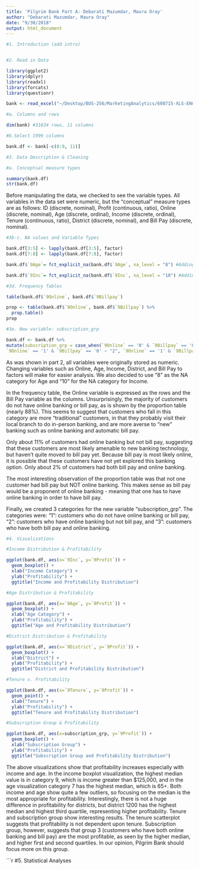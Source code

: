 ```yaml
---
title: 'Pilgrim Bank Part A: Debarati Mazumdar, Maura Oray'
author: "Debarati Mazumdar, Maura Oray"
date: "9/30/2018"
output: html_document
---
```


```r

#1. Introduction (add intro)


#2. Read in Data

library(ggplot2)
library(dplyr)
library(readxl)
library(forcats)
library(questionr)

bank <- read_excel("~/Desktop/BUS-256/MarketingAnalytics/608715-XLS-ENG.xls", sheet = 2)

#a. Columns and rows

dim(bank) #31634 rows, 11 columns

#b.Select 1999 columns

bank.df <- bank[-c(8:9, 11)] 

```

```r

#3. Data Description & Cleaning

#a. Conceptual measure types

summary(bank.df)
str(bank.df) 

```
Before manipulating the data, we checked to see the variable types. All variables in the data set were numeric, but the "conceptual" measure types are as follows: ID (discrete, nominal), Profit (continuous, ratio), Online (discrete, nominal), Age (discrete, ordinal), Income (discrete, ordinal), Tenure (continuous, ratio), District (discrete, nominal), and Bill Pay (discrete, nominal).  

```r

#3b-c. NA values and Variable Types

bank.df[3:5] <- lapply(bank.df[3:5], factor)
bank.df[7:8] <- lapply(bank.df[7:8], factor)

bank.df$`9Age`= fct_explicit_na(bank.df$`9Age`, na_level = "8") #Adding level '8' as category for NA age

bank.df$`9Inc`= fct_explicit_na(bank.df$`9Inc`, na_level = "10") #Adding level '10' as category for NA income

#3d. Frequency Tables

table(bank.df$`9Online`, bank.df$`9Billpay`)

prop <- table(bank.df$`9Online`, bank.df$`9Billpay`) %>%
  prop.table()
prop

#3e. New variable: subscription_grp

bank.df <- bank.df %>%
mutate(subscription_grp = case_when(`9Online` == '0' & `9Billpay` == '0' ~ "1",
`9Online` == '1' & `9Billpay` == '0' ~ "2", `9Online` == '1' & `9Billpay` == '1' ~ "3"))

```
As was shown in part 2, all variables were originally stored as numeric. Changing variables such as Online, Age, Income, District, and Bill Pay to factors will make for easier analysis. We also decided to use "8" as the NA category for Age and "10" for the NA category for Income.

In the frequency table, the Online variable is expressed as the rows and the Bill Pay variable as the columns. Unsurprisingly, the majority of customers do not have online banking or bill pay, as is shown by the proportion table (nearly 88%). This seems to suggest that customers who fall in this category are more "traditional" customers, in that they probably visit their local branch to do in-person banking, and are more averse to "new" banking such as online banking and automatic bill pay.

Only about 11% of customers had online banking but not bill pay, suggesting that these customers are most likely amenable to new banking technology, but haven't quite moved to bill pay yet. Because bill pay is most likely online, it is possible that these customers have not yet explored this banking option. Only about 2% of customers had both bill pay and online banking. 

The most interesting observation of the proportion table was that not one customer had bill pay but NOT online banking. This makes sense as bill pay would be a proponent of online banking - meaning that one has to have online banking in order to have bill pay. 

Finally, we created 3 categories for the new variable "subscription_grp". The categories were: "1": customers who do not have online banking or bill pay, "2": customers who have online banking but not bill pay, and "3": customers who have both bill pay and online banking.

```r

#4. Visualizations

#Income Distribution & Profitability

ggplot(bank.df, aes(x=`9Inc`, y=`9Profit`)) +
  geom_boxplot() +
  xlab("Income Category") +
  ylab("Profitability") +
  ggtitle("Income and Profitability Distribution")

#Age Distribution & Profitability

ggplot(bank.df, aes(x=`9Age`, y=`9Profit`)) +
  geom_boxplot() +
  xlab("Age Category") +
  ylab("Profitability") +
  ggtitle("Age and Profitability Distribution")

#District Distribution & Profitability

ggplot(bank.df, aes(x=`9District`, y=`9Profit`)) +
  geom_boxplot() +
  xlab("District") +
  ylab("Profitability") +
  ggtitle("District and Profitability Distribution")

#Tenure v. Profitability

ggplot(bank.df, aes(x=`9Tenure`, y=`9Profit`)) +
  geom_point() +
  xlab("Tenure") +
  ylab("Profitability") +
  ggtitle("Tenure and Profitability Distribution")

#Subscription Group & Profitability

ggplot(bank.df, aes(x=subscription_grp, y=`9Profit`)) +
  geom_boxplot() +
  xlab("Subscription Group") +
  ylab("Profitability") +
  ggtitle("Subscription Group and Profitability Distribution")

```
The above visualizations show that profitability increases especially with income and age. In the income boxplot visualization, the highest median value is in category 9, which is income greater than $125,000, and in the age visualization category 7 has the highest median, which is 65+. Both income and age show quite a few outliers, so focusing on the median is the most appropriate for profitability. Interestingly, there is not a huge difference in profitability for districts, but district 1200 has the highest median and highest third quartile, representing higher profitability. Tenure and subscription group show interesting results. The tenure scatterplot suggests that profitability is not dependent upon tenure. Subscription group, however, suggests that group 3 (customers who have both online banking and bill pay) are the most profitable, as seen by the higher median, and higher first and second quartiles. In our opinion, Pilgrim Bank should focus more on this group.

```r

#5. Statistical Analyses